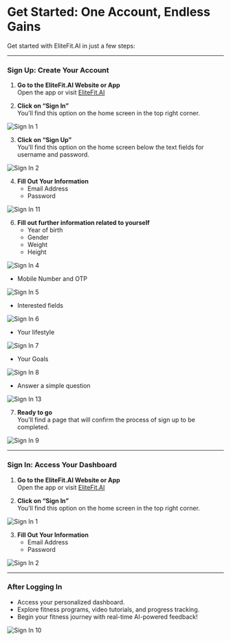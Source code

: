 # Get Started: One Account, Endless Gains

Get started with EliteFit.AI in just a few steps:

--- 

### Sign Up: Create Your Account

1. **Go to the EliteFit.AI Website or App**  
   Open the app or visit [EliteFit.AI](https://elitefitforyou.com)


2. **Click on “Sign In”**  
   You’ll find this option on the home screen in the top right corner.

![Sign In 1](/img/SignIn1.webp)

3. **Click on “Sign Up”**  
   You’ll find this option on the home screen below the text fields for username and password.

![Sign In 2](/img/SignIn3.webp)

4. **Fill Out Your Information**
   - Email Address  
   - Password  

![Sign In 11](/img/SignIn11.webp)

6. **Fill out further information related to yourself**  
   - Year of birth  
   - Gender 
   - Weight  
   - Height

![Sign In 4](/img/SignIn4.webp)

   - Mobile Number and OTP

![Sign In 5](/img/SignIn5.webp)

   - Interested fields

![Sign In 6](/img/SignIn6.webp)

   - Your lifestyle

![Sign In 7](/img/SignIn4.webp)

   - Your Goals

![Sign In 8](/img/SignIn8.webp)

   - Answer a simple question  

![Sign In 13](/img/SignIn13.webp)

7. **Ready to go**  
   You'll find a page that will confirm the process of sign up to be completed.

![Sign In 9](/img/SignIn9.webp)

---

### Sign In: Access Your Dashboard

1. **Go to the EliteFit.AI Website or App**  
   Open the app or visit [EliteFit.AI](https://elitefitforyou.com)

2. **Click on “Sign In”**  
   You’ll find this option on the home screen in the top right corner.

![Sign In 1](/img/SignIn1.webp)

3. **Fill Out Your Information**
   - Email Address  
   - Password  

![Sign In 2](/img/SignIn2.webp)

---

### After Logging In

- Access your personalized dashboard.
- Explore fitness programs, video tutorials, and progress tracking.
- Begin your fitness journey with real-time AI-powered feedback!

![Sign In 10](/img/SignIn10.webp)